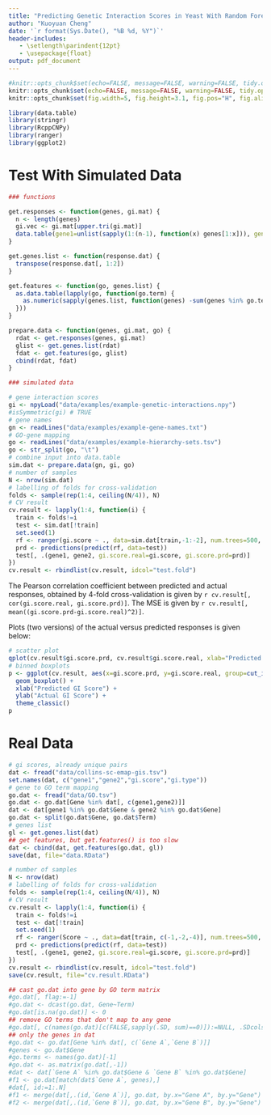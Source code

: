 ```yaml
---
title: "Predicting Genetic Interaction Scores in Yeast With Random Forests"
author: "Kuoyuan Cheng"
date: '`r format(Sys.Date(), "%B %d, %Y")`'
header-includes:
   - \setlength\parindent{12pt}
   - \usepackage{float}
output: pdf_document
---
```


```r
#knitr::opts_chunk$set(echo=FALSE, message=FALSE, warning=FALSE, tidy.opts=list(width.cutoff=60), tidy=TRUE)
knitr::opts_chunk$set(echo=FALSE, message=FALSE, warning=FALSE, tidy.opts=list(width.cutoff=100), tidy=TRUE)
knitr::opts_chunk$set(fig.width=5, fig.height=3.1, fig.pos="H", fig.align="center")

library(data.table)
library(stringr)
library(RcppCNPy)
library(ranger)
library(ggplot2)
```


# Test With Simulated Data

```r
### functions

get.responses <- function(genes, gi.mat) {
  n <- length(genes)
  gi.vec <- gi.mat[upper.tri(gi.mat)]
  data.table(gene1=unlist(sapply(1:(n-1), function(x) genes[1:x])), gene2=rep(genes[-1], 1:(n-1)), gi.score=gi.vec)
}

get.genes.list <- function(response.dat) {
  transpose(response.dat[, 1:2])
}

get.features <- function(go, genes.list) {
  as.data.table(lapply(go, function(go.term) {
    as.numeric(sapply(genes.list, function(genes) -sum(genes %in% go.term)))
  }))
}

prepare.data <- function(genes, gi.mat, go) {
  rdat <- get.responses(genes, gi.mat)
  glist <- get.genes.list(rdat)
  fdat <- get.features(go, glist)
  cbind(rdat, fdat)
}

### simulated data

# gene interaction scores
gi <- npyLoad("data/examples/example-genetic-interactions.npy")
#isSymmetric(gi) # TRUE
# gene names
gn <- readLines("data/examples/example-gene-names.txt")
# GO-gene mapping
go <- readLines("data/examples/example-hierarchy-sets.tsv")
go <- str_split(go, "\t")
# combine input into data.table
sim.dat <- prepare.data(gn, gi, go)
# number of samples
N <- nrow(sim.dat)
# labelling of folds for cross-validation
folds <- sample(rep(1:4, ceiling(N/4)), N)
# CV result
cv.result <- lapply(1:4, function(i) {
  train <- folds!=i
  test <- sim.dat[!train]
  set.seed(1)
  rf <- ranger(gi.score ~ ., data=sim.dat[train,-1:-2], num.trees=500, mtry=floor(length(go)/3))
  prd <- predictions(predict(rf, data=test))
  test[, .(gene1, gene2, gi.score.real=gi.score, gi.score.prd=prd)]
})
cv.result <- rbindlist(cv.result, idcol="test.fold")
```

The Pearson correlation coefficient between predicted and actual responses, obtained by 4-fold cross-validation is given by `r cv.result[, cor(gi.score.real, gi.score.prd)]`. The MSE is given by `r cv.result[, mean((gi.score.prd-gi.score.real)^2)]`.

Plots (two versions) of the actual versus predicted responses is given below:

```r
# scatter plot
qplot(cv.result$gi.score.prd, cv.result$gi.score.real, xlab="Predicted GI Score", ylab="Actual GI Score") + theme_classic()
# binned boxplots
p <- ggplot(cv.result, aes(x=gi.score.prd, y=gi.score.real, group=cut_interval(gi.score.prd, n=8))) +
  geom_boxplot() +
  xlab("Predicted GI Score") +
  ylab("Actual GI Score") +
  theme_classic()
p
```


# Real Data

```r
# gi scores, already unique pairs
dat <- fread("data/collins-sc-emap-gis.tsv")
set.names(dat, c("gene1","gene2","gi.score","gi.type"))
# gene to GO term mapping
go.dat <- fread("data/GO.tsv")
go.dat <- go.dat[Gene %in% dat[, c(gene1,gene2)]]
dat <- dat[gene1 %in% go.dat$Gene & gene2 %in% go.dat$Gene]
go.dat <- split(go.dat$Gene, go.dat$Term)
# genes list
gl <- get.genes.list(dat)
## get features, but get.features() is too slow
dat <- cbind(dat, get.features(go.dat, gl))
save(dat, file="data.RData")

# number of samples
N <- nrow(dat)
# labelling of folds for cross-validation
folds <- sample(rep(1:4, ceiling(N/4)), N)
# CV result
cv.result <- lapply(1:4, function(i) {
  train <- folds!=i
  test <- dat[!train]
  set.seed(1)
  rf <- ranger(Score ~ ., data=dat[train, c(-1,-2,-4)], num.trees=500, mtry=floor((length(dat)-4)/3))
  prd <- predictions(predict(rf, data=test))
  test[, .(gene1, gene2, gi.score.real=gi.score, gi.score.prd=prd)]
})
cv.result <- rbindlist(cv.result, idcol="test.fold")
save(cv.result, file="cv.result.RData")

## cast go.dat into gene by GO term matrix
#go.dat[, flag:=-1]
#go.dat <- dcast(go.dat, Gene~Term)
#go.dat[is.na(go.dat)] <- 0
## remove GO terms that don't map to any gene
#go.dat[, c(names(go.dat)[c(FALSE,sapply(.SD, sum)==0)]):=NULL, .SDcols=-1] # no such GO terms
## only the genes in dat
#go.dat <- go.dat[Gene %in% dat[, c(`Gene A`,`Gene B`)]]
#genes <- go.dat$Gene
#go.terms <- names(go.dat)[-1]
#go.dat <- as.matrix(go.dat[,-1])
#dat <- dat[`Gene A` %in% go.dat$Gene & `Gene B` %in% go.dat$Gene]
#f1 <- go.dat[match(dat$`Gene A`, genes),]
#dat[, id:=1:.N]
#f1 <- merge(dat[,.(id,`Gene A`)], go.dat, by.x="Gene A", by.y="Gene")
#f2 <- merge(dat[,.(id,`Gene B`)], go.dat, by.x="Gene B", by.y="Gene")
```
